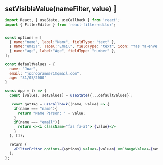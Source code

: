 
<Meta title="Advanced/setVisibleValue" />

## setVisibleValue(nameFilter, value) 🙈

```jsx
import React, { useState, useCallback } from 'react';
import { FilterEditor } from 'react-filter-editor';


const options = [
  { name:"name", label:"Name", fieldType: "text" },
  { name:"email", label:"Email", fieldType: "text", icon: "fas fa-envelope" },
  { name:"age", label:"Age", fieldType: "number" },
];

const defaultValues = {
  name: "Juan",
  email: "jpprogrammer1@gmail.com",
  age: "31/05/2000"
}

const App = () => {
  const [values, setValues] = useState({...defaultValues});

   const getTag = useCallback((name, value) => {
    if(name === "name"){
      return "Name Person: " + value;
    }
    if(name === "email"){
      return <><i className="fas fa-at"> {value}</>
    }
  }, []);

  return (
    <FilterEditor options={options} values={values} onChangeValues={setValues} setVisibleValue={getTag}/>
  );
};
```